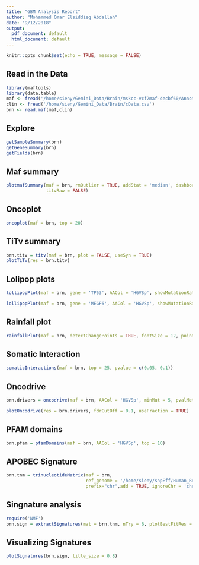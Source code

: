 ```yaml
---
title: "GBM Analysis Report"
author: "Mohammed Omar Elsiddieg Abdallah"
date: "9/12/2018"
output:
  pdf_document: default
  html_document: default
---
```


```r
knitr::opts_chunk$set(echo = TRUE, message = FALSE)
```


## Read in the Data
```r
library(maftools)
library(data.table)
maf <- fread('/home/sieny/Gemini_Data/Brain/mskcc-vcf2maf-decbf60/Annoted_Mutect_brain5.maf')
clin <- fread('/home/sieny/Gemini_Data/Brain/cData.csv')
brn <- read.maf(maf,clin)
```
## Explore
```r
getSampleSummary(brn)
getGeneSummary(brn)
getFields(brn)
```
## Maf summary

```r
plotmafSummary(maf = brn, rmOutlier = TRUE, addStat = 'median', dashboard = TRUE, 
               titvRaw = FALSE)
```

## Oncoplot

```r
oncoplot(maf = brn, top = 20)
```

## TiTv summary

```r
brn.titv = titv(maf = brn, plot = FALSE, useSyn = TRUE)
plotTiTv(res = brn.titv)
```
## Lolipop plots
```r
lollipopPlot(maf = brn, gene = 'TP53', AACol = 'HGVSp', showMutationRate = TRUE)
```
 
```r
lollipopPlot(maf = brn, gene = 'MEGF6', AACol = 'HGVSp', showMutationRate = TRUE)
```

##  Rainfall plot

```r
rainfallPlot(maf = brn, detectChangePoints = TRUE, fontSize = 12, pointSize = 0.6)
```

##  Somatic Interaction

```r
somaticInteractions(maf = brn, top = 25, pvalue = c(0.05, 0.1))

```
## Oncodrive

```r
brn.drivers = oncodrive(maf = brn, AACol = 'HGVSp', minMut = 5, pvalMethod = 'zscore')
```
 
```r

plotOncodrive(res = brn.drivers, fdrCutOff = 0.1, useFraction = TRUE)
```

## PFAM domains

```r
brn.pfam = pfamDomains(maf = brn, AACol = 'HGVSp', top = 10)
```
## APOBEC Signature

```r
brn.tnm = trinucleotideMatrix(maf = brn, 
                              ref_genome = '/home/sieny/snpEff/Human_Ref/hg19.fa', 
                              prefix="chr",add = TRUE, ignoreChr = 'chr23', useSyn = TRUE)
```

## Singnature analysis

```r
require('NMF')
brn.sign = extractSignatures(mat = brn.tnm, nTry = 6, plotBestFitRes = FALSE)
```

## Visualizing Signatures

```r
plotSignatures(brn.sign, title_size = 0.8)
```


